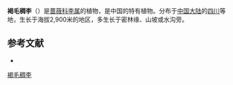 {{Speciesbox
| genus = Prunus
| species = brunnescens
| authority = (T.T.Yu & T.C.Ku) J.R.He
| synonyms = *''Padus brunnescens'' <small>T.T.Yu & T.C.Ku</small>
}}

'''褐毛稠李'''（{{lang-xm|Prunus brunnescens}}）是[[蔷薇科|蔷薇科]][[李属|李属]]的植物，是中国的特有植物。分布于[[中国大陆|中国大陆]]的[[四川|四川]]等地，生长于海拔2,900米的地区，多生长于密林缘、山坡或水沟旁。

== 参考文献 ==
<div class="references-small">
* {{cite web| url =http://www.bioinfo.cn/db05/KmzwSpecies.php?action=view&id=19111| title =褐毛稠李| work =《中国高等植物数据库全库》| publisher =中国科学院微生物研究所| author =昆明植物研究所| accessdate =2009-02-25| deadurl =yes| archiveurl =https://web.archive.org/web/20160305014425/http://www.bioinfo.cn/db05/KmzwSpecies.php?action=view&id=19111| archivedate =2016-03-05| df =}}
</div>
{{Taxonbar|from=Q17234374}}

[[Category:稠李亚属|褐毛稠李]]


{{植物小作品}}